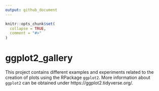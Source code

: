 ```yaml
---
output: github_document
---
```


<!-- README.md is generated from README.Rmd. Please edit that file -->

```r
knitr::opts_chunk$set(
  collapse = TRUE,
  comment = "#>"
)
```

# ggplot2_gallery

This project contains different examples and experiments related to the creation of plots using the RPackage `ggplot2`. More information about `ggplot2` can be obtained under https://ggplot2.tidyverse.org/.

